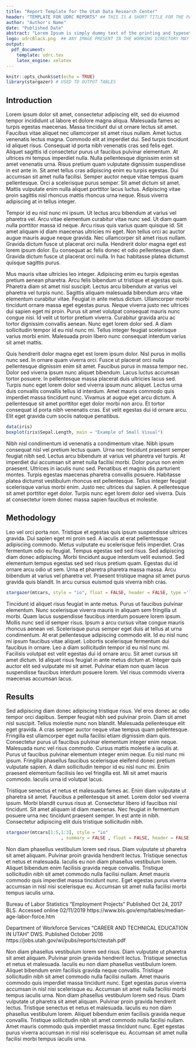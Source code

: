 ```yaml
---
title: "Report Template for the Utah Data Research Center"
header: "TEMPLATE FOR UDRC REPORTS" ## THIS IS A SHORT TITLE FOR THE PAPER
author: "Author's Name"
date: "Published Date"
abstract: "Lorem Ipsum is simply dummy text of the printing and typesetting industry. Lorem Ipsum has been the industry's standard dummy text ever since the 1500s, when an unknown printer took a galley of type and scrambled it to make a type specimen book. It has survived not only five centuries, but also the leap into electronic typesetting, remaining essentially unchanged. It was popularised in the 1960s with the release of Letraset sheets containing Lorem Ipsum passages, and more recently with desktop publishing software like Aldus PageMaker including versions of Lorem Ipsum."
logo: udrcBlack.png  ## ANY IMAGE PRESENT IN THE WORKING DIRECTORY MAY BE PLACED HERE
output: 
  pdf_document:
    template: udrc.tex
    latex_engine: xelatex
---
```


```r
knitr::opts_chunk$set(echo = TRUE)
library(stargazer) # USED TO OUTPUT TABLES
```

<!-- THIS IS WHERE THE BODY OF THE ARTICLE STARTS -->

## Introduction
<!-- \twocol switches to two column mode... \onecol can be used to switch back to one column -->
\twocol 
Lorem ipsum dolor sit amet, consectetur adipiscing elit, sed do eiusmod tempor incididunt ut labore et dolore magna aliqua. Malesuada fames ac turpis egestas maecenas. Massa tincidunt dui ut ornare lectus sit amet. Faucibus vitae aliquet nec ullamcorper sit amet risus nullam. Amet luctus venenatis lectus magna. Commodo elit at imperdiet dui. Sed turpis tincidunt id aliquet risus. Consequat id porta nibh venenatis cras sed felis eget. Aliquet sagittis id consectetur purus ut faucibus pulvinar elementum. At ultrices mi tempus imperdiet nulla. Nulla pellentesque dignissim enim sit amet venenatis urna. Risus pretium quam vulputate dignissim suspendisse in est ante in. Sit amet tellus cras adipiscing enim eu turpis egestas. Dui accumsan sit amet nulla facilisi. Semper auctor neque vitae tempus quam pellentesque. Orci a scelerisque purus semper. Sit amet dictum sit amet. Mattis vulputate enim nulla aliquet porttitor lacus luctus. Adipiscing vitae proin sagittis nisl rhoncus mattis rhoncus urna neque. Risus viverra adipiscing at in tellus integer.

Tempor id eu nisl nunc mi ipsum. Ut lectus arcu bibendum at varius vel pharetra vel. Arcu vitae elementum curabitur vitae nunc sed. Ut diam quam nulla porttitor massa id neque. Arcu risus quis varius quam quisque id. Sit amet aliquam id diam maecenas ultricies mi eget. Non tellus orci ac auctor augue mauris augue neque gravida. Nec ullamcorper sit amet risus nullam. Gravida dictum fusce ut placerat orci nulla. Hendrerit dolor magna eget est lorem ipsum dolor. Eu consequat ac felis donec et odio pellentesque diam. Gravida dictum fusce ut placerat orci nulla. In hac habitasse platea dictumst quisque sagittis purus. 

Mus mauris vitae ultricies leo integer. Adipiscing enim eu turpis egestas pretium aenean pharetra. Arcu felis bibendum ut tristique et egestas quis. Pharetra diam sit amet nisl suscipit. Lectus arcu bibendum at varius vel pharetra vel turpis nunc. Sagittis aliquam malesuada bibendum arcu vitae elementum curabitur vitae. Feugiat in ante metus dictum. Ullamcorper morbi tincidunt ornare massa eget egestas purus. Neque viverra justo nec ultrices dui sapien eget mi proin. Purus sit amet volutpat consequat mauris nunc congue nisi. Id velit ut tortor pretium viverra. Curabitur gravida arcu ac tortor dignissim convallis aenean. Nunc eget lorem dolor sed. A diam sollicitudin tempor id eu nisl nunc mi. Tellus integer feugiat scelerisque varius morbi enim. Malesuada proin libero nunc consequat interdum varius sit amet mattis.

Quis hendrerit dolor magna eget est lorem ipsum dolor. Nisl purus in mollis nunc sed. In ornare quam viverra orci. Fusce ut placerat orci nulla pellentesque dignissim enim sit amet. Faucibus purus in massa tempor nec. Dolor sed viverra ipsum nunc aliquet bibendum. Lacus luctus accumsan tortor posuere. In pellentesque massa placerat duis ultricies lacus sed. Turpis nunc eget lorem dolor sed viverra ipsum nunc aliquet. Lectus urna duis convallis convallis tellus id interdum. Amet mauris commodo quis imperdiet massa tincidunt nunc. Vivamus at augue eget arcu dictum. A pellentesque sit amet porttitor eget dolor morbi non arcu. Et tortor consequat id porta nibh venenatis cras. Est velit egestas dui id ornare arcu. Elit eget gravida cum sociis natoque penatibus.

``` r
data(iris)
boxplot(iris$Sepal.Length, main = "Example of Small Visual")
```

Nibh nisl condimentum id venenatis a condimentum vitae. Nibh ipsum consequat nisl vel pretium lectus quam. Urna nec tincidunt praesent semper feugiat nibh sed. Lectus arcu bibendum at varius vel pharetra vel turpis. At imperdiet dui accumsan sit amet nulla facilisi morbi. Dolor purus non enim praesent. Ultrices in iaculis nunc sed. Penatibus et magnis dis parturient montes. Turpis egestas maecenas pharetra convallis posuere. Habitasse platea dictumst vestibulum rhoncus est pellentesque. Tellus integer feugiat scelerisque varius morbi enim. Justo nec ultrices dui sapien. A pellentesque sit amet porttitor eget dolor. Turpis nunc eget lorem dolor sed viverra. Duis at consectetur lorem donec massa sapien faucibus et molestie.

## Methodology

Leo vel orci porta non. Tristique et egestas quis ipsum suspendisse ultrices gravida. Dui sapien eget mi proin sed. A iaculis at erat pellentesque adipiscing commodo. Metus vulputate eu scelerisque felis imperdiet. Cras fermentum odio eu feugiat. Tempus egestas sed sed risus. Sed adipiscing diam donec adipiscing. Morbi tincidunt augue interdum velit euismod. Sed elementum tempus egestas sed sed risus pretium quam. Egestas dui id ornare arcu odio ut sem. Urna et pharetra pharetra massa massa. Arcu bibendum at varius vel pharetra vel. Praesent tristique magna sit amet purus gravida quis blandit. In arcu cursus euismod quis viverra nibh cras.

<!-- EXAMPLE OF LARGE TABLE SPANNING TWO COLUMNS -->
\onecol
\maketable{Table 1: Large Table Example}
``` r
stargazer(mtcars, style = "io", float = FALSE, header = FALSE, type ='latex')
```
\stoptable
\twocol

Tincidunt id aliquet risus feugiat in ante metus. Purus ut faucibus pulvinar elementum. Nunc scelerisque viverra mauris in aliquam sem fringilla ut morbi. Quam lacus suspendisse faucibus interdum posuere lorem ipsum. Mollis nunc sed id semper risus. Ipsum a arcu cursus vitae congue mauris rhoncus aenean vel. Scelerisque purus semper eget duis at tellus at urna condimentum. At erat pellentesque adipiscing commodo elit. Id eu nisl nunc mi ipsum faucibus vitae aliquet. Lobortis scelerisque fermentum dui faucibus in ornare. Leo a diam sollicitudin tempor id eu nisl nunc mi. Facilisis volutpat est velit egestas dui id ornare arcu. Sit amet cursus sit amet dictum. Id aliquet risus feugiat in ante metus dictum at. Integer quis auctor elit sed vulputate mi sit amet. Pulvinar etiam non quam lacus suspendisse faucibus interdum posuere lorem. Vel risus commodo viverra maecenas accumsan lacus.

## Results

Sed adipiscing diam donec adipiscing tristique risus. Vel eros donec ac odio tempor orci dapibus. Semper feugiat nibh sed pulvinar proin. Diam sit amet nisl suscipit. Tellus molestie nunc non blandit. Malesuada pellentesque elit eget gravida. A cras semper auctor neque vitae tempus quam pellentesque. Fringilla est ullamcorper eget nulla facilisi etiam dignissim diam quis. Consectetur purus ut faucibus pulvinar elementum integer enim neque. Malesuada nunc vel risus commodo. Cursus mattis molestie a iaculis at. Purus ut faucibus pulvinar elementum integer enim neque. Eu nisl nunc mi ipsum. Fringilla phasellus faucibus scelerisque eleifend donec pretium vulputate sapien. A diam sollicitudin tempor id eu nisl nunc mi. Enim praesent elementum facilisis leo vel fringilla est. Mi sit amet mauris commodo. Iaculis urna id volutpat lacus.

Tristique senectus et netus et malesuada fames ac. Enim diam vulputate ut pharetra sit amet. Faucibus a pellentesque sit amet. Lorem dolor sed viverra ipsum. Morbi blandit cursus risus at. Consectetur libero id faucibus nisl tincidunt. Sit amet aliquam id diam maecenas. Nec feugiat in fermentum posuere urna nec tincidunt praesent semper. In est ante in nibh. Consectetur adipiscing elit duis tristique sollicitudin nibh. 

<!-- EXAMPLE OF SMALL TABLE IN ONE COLUMN -->
\maketable{Table 2: Small Table Example}
``` r
stargazer(mtcars[1:5,1:3], style = "io"
                     , summary = FALSE , float = FALSE, header = FALSE, type ='latex')
```
\stoptable

Non diam phasellus vestibulum lorem sed risus. Diam vulputate ut pharetra sit amet aliquam. Pulvinar proin gravida hendrerit lectus. Tristique senectus et netus et malesuada. Iaculis eu non diam phasellus vestibulum lorem. Aliquet bibendum enim facilisis gravida neque convallis. Tristique sollicitudin nibh sit amet commodo nulla facilisi nullam. Amet mauris commodo quis imperdiet massa tincidunt nunc. Eget egestas purus viverra accumsan in nisl nisi scelerisque eu. Accumsan sit amet nulla facilisi morbi tempus iaculis urna.

<!-- SET TO ONE COLUMN AND START BIBLIOGRAPHY -->
\onecol
\startbib

Bureau of Labor Statistics "Employment Projects" Published Oct 24, 2017 BLS. Accessed online 02/11/2019 https://www.bls.gov/emp/tables/median-age-labor-force.htm

Department of Workforce Services "CAREER AND TECHNICAL EDUCATION IN UTAH" DWS. Published October 2016 https://jobs.utah.gov/wi/pubs/reports/cteutah.pdf

<!-- APPENDIX SECTION. CAN CREATE MULTIPLE BY CALLING \makeappendix{APPENDIXNAME} -->
\makeappendix{Appendix A}

Non diam phasellus vestibulum lorem sed risus. Diam vulputate ut pharetra sit amet aliquam. Pulvinar proin gravida hendrerit lectus. Tristique senectus et netus et malesuada. Iaculis eu non diam phasellus vestibulum lorem. Aliquet bibendum enim facilisis gravida neque convallis. Tristique sollicitudin nibh sit amet commodo nulla facilisi nullam. Amet mauris commodo quis imperdiet massa tincidunt nunc. Eget egestas purus viverra accumsan in nisl nisi scelerisque eu. Accumsan sit amet nulla facilisi morbi tempus iaculis urna. Non diam phasellus vestibulum lorem sed risus. Diam vulputate ut pharetra sit amet aliquam. Pulvinar proin gravida hendrerit lectus. Tristique senectus et netus et malesuada. Iaculis eu non diam phasellus vestibulum lorem. Aliquet bibendum enim facilisis gravida neque convallis. Tristique sollicitudin nibh sit amet commodo nulla facilisi nullam. Amet mauris commodo quis imperdiet massa tincidunt nunc. Eget egestas purus viverra accumsan in nisl nisi scelerisque eu. Accumsan sit amet nulla facilisi morbi tempus iaculis urna.



